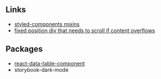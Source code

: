 
<Meta title="Resources" />

## Links

- [styled-components mixins](https://maddev.netlify.app/development/styled_components_mixins/)
- [fixed position div that needs to scroll if content overflows](https://stackoverflow.com/questions/16094785/have-a-fixed-position-div-that-needs-to-scroll-if-content-overflows)

## Packages

- [react-data-table-component](https://github.com/jbetancur/react-data-table-component)
- storybook-dark-mode

